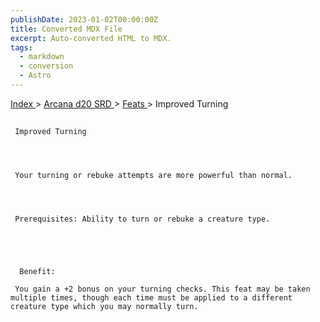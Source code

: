 ```yaml
---
publishDate: 2023-01-02T00:00:00Z
title: Converted MDX File
excerpt: Auto-converted HTML to MDX.
tags:
  - markdown
  - conversion
  - Astro
---
```







[
      Index
     ](-index)
     >
     [
      Arcana d20 SRD
     ](arcana-d20-srd-index)
     >
     [
      Feats
     ](arcana-d20-srd-feats-index)
     > Improved Turning
    





## 
     Improved Turning
    



     Your turning or rebuke attempts are more powerful than normal.
    



     Prerequisites: Ability to turn or rebuke a creature type.
    




      Benefit:
     
     You gain a +2 bonus on your turning checks. This feat may be taken multiple times, though each time must be applied to a different creature type which you may normally turn.
    





